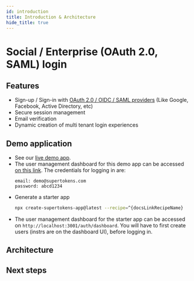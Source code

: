 ```yaml
---
id: introduction
title: Introduction & Architecture
hide_title: true
---
```


# Social / Enterprise (OAuth 2.0, SAML) login

## Features

- Sign-up / Sign-in with [OAuth 2.0 / OIDC / SAML providers](https://supertokens.com/features/single-sign-on) (Like Google, Facebook, Active Directory, etc) <br/>
- Secure session management <br/>
- Email verification <br/>
- Dynamic creation of multi tenant login experiences <br/>

<!-- COPY SECTION -->
<!-- ./thirdpartyemailpassword/introduction.mdx -->
<!-- 1 -->

## Demo application

- See our [live demo app](https://^{docsLinkRecipeName}.demo.supertokens.com/).
- The user management dashboard for this demo app can be accessed [on this link](https://api-^{docsLinkRecipeName}.demo.supertokens.com/auth/dashboard). The credentials for logging in are:
    ```text
    email: demo@supertokens.com
    password: abcd1234
    ```
- Generate a starter app
    ```bash
    npx create-supertokens-app@latest --recipe=^{docsLinkRecipeName}
    ```
- The user management dashboard for the starter app can be accessed on `http://localhost:3001/auth/dashboard`. You will have to first create users (instrs are on the dashboard UI), before logging in.

## Architecture


<Architecture />

## Next steps


<NextSteps />

<!-- END COPY SECTION -->
